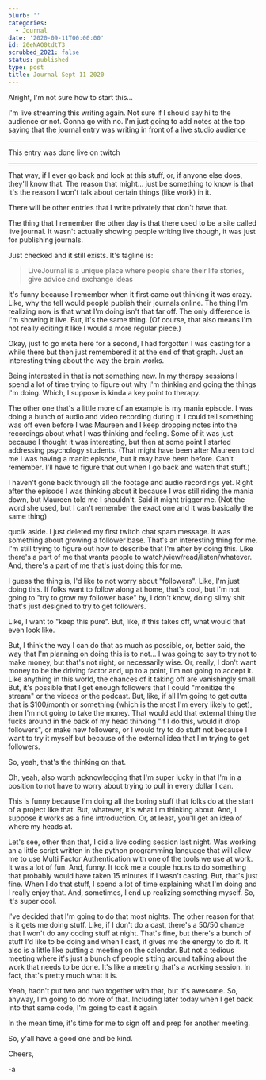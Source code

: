 ```yaml
---
blurb: ''
categories:
  - Journal
date: '2020-09-11T00:00:00'
id: 20eNAO0tdtT3
scrubbed_2021: false
status: published
type: post
title: Journal Sept 11 2020
---
```


Alright, I'm not sure how to start this...

I'm live streaming this writing again. Not sure if I should say hi to the audience or not. Gonna go with no. I'm just going to add notes at the top saying that the journal entry was writing in front of a live studio audience

---


This entry was done live on twitch

---


That way, if I ever go back and look at this stuff, or, if anyone else does, they'll know that. The reason that might... just be something to know is that it's the reason I won't talk about certain things (like work) in it.

There will be other entries that I write privately that don't have that.

The thing that I remember the other day is that there used to be a site called live journal. It wasn't actually showing people writing live though, it was just for publishing journals.

Just checked and it still exists. It's tagline is:

> LiveJournal is a unique place where people share their life stories, give advice and exchange ideas

It's funny because I remember when it first came out thinking it was crazy. Like, why the tell would people publish their journals online. The thing I'm realizing now is that what I'm doing isn't that far off. The only difference is I'm showing it live. But, it's the same thing. (Of course, that also means I'm not really editing it like I would a more regular piece.)

Okay, just to go meta here for a second, I had forgotten I was casting for a while there but then just remembered it at the end of that graph. Just an interesting thing about the way the brain works.

Being interested in that is not something new. In my therapy sessions I spend a lot of time trying to figure out why I'm thinking and going the things I'm doing. Which, I suppose is kinda a key point to therapy.

The other one that's a little more of an example is my mania episode. I was doing a bunch of audio and video recording during it. I could tell something was off even before I was Maureen and I keep dropping notes into the recordings about what I was thinking and feeling. Some of it was just because I thought it was interesting, but then at some point I started addressing psychology students. (That might have been after Maureen told me I was having a manic episode, but it may have been before. Can't remember. I'll have to figure that out when I go back and watch that stuff.)

I haven't gone back through all the footage and audio recordings yet. Right after the episode I was thinking about it because I was still riding the mania down, but Maureen told me I shouldn't. Said it might trigger me. (Not the word she used, but I can't remember the exact one and it was basically the same thing)

qucik aside. I just deleted my first twitch chat spam message. it was something about growing a follower base. That's an interesting thing for me. I'm still trying to figure out how to describe that I'm after by doing this. Like there's a part of me that wants people to watch/view/read/listen/whatever. And, there's a part of me that's just doing this for me.

I guess the thing is, I'd like to not worry about "followers". Like, I'm just doing this. If folks want to follow along at home, that's cool, but I'm not going to "try to grow my follower base" by, I don't know, doing slimy shit that's just designed to try to get followers.

Like, I want to "keep this pure". But, like, if this takes off, what would that even look like.

But, I think the way I can do that as much as possible, or, better said, the way that I'm planning on doing this is to not... I was going to say to try not to make money, but that's not right, or necessarily wise. Or, really, I don't want money to be the driving factor and, up to a point, I'm not going to accept it. Like anything in this world, the chances of it taking off are vanishingly small. But, it's possible that I get enough followers that I could "monitize the stream" or the videos or the podcast. But, like, if all I'm going to get outta that is $100/month or something (which is the most I'm every likely to get), then I'm not going to take the money. That would add that external thing the fucks around in the back of my head thinking "if I do this, would it drop followers", or make new followers, or I would try to do stuff not because I want to try it myself but because of the external idea that I'm trying to get followers.

So, yeah, that's the thinking on that.

Oh, yeah, also worth acknowledging that I'm super lucky in that I'm in a position to not have to worry about trying to pull in every dollar I can.

This is funny because I'm doing all the boring stuff that folks do at the start of a project like that. But, whatever, it's what I'm thinking about. And, I suppose it works as a fine introduction. Or, at least, you'll get an idea of where my heads at.

Let's see, other than that, I did a live coding session last night. Was working an a little script written in the python programming language that will allow me to use Multi Factor Authentication with one of the tools we use at work. It was a lot of fun. And, funny. It took me a couple hours to do something that probably would have taken 15 minutes if I wasn't casting. But, that's just fine. When I do that stuff, I spend a lot of time explaining what I'm doing and I really enjoy that. And, sometimes, I end up realizing something myself. So, it's super cool.

I've decided that I'm going to do that most nights. The other reason for that is it gets me doing stuff. Like, if I don't do a cast, there's a 50/50 chance that I won't do any coding stuff at night. That's fine, but there's a bunch of stuff I'd like to be doing and when I cast, it gives me the energy to do it. It also is a little like putting a meeting on the calendar. But not a tedious meeting where it's just a bunch of people sitting around talking about the work that needs to be done. It's like a meeting that's a working session. In fact, that's pretty much what it is.

Yeah, hadn't put two and two together with that, but it's awesome. So, anyway, I'm going to do more of that. Including later today when I get back into that same code, I'm going to cast it again.

In the mean time, it's time for me to sign off and prep for another meeting.

So, y'all have a good one and be kind.

Cheers,

-a
